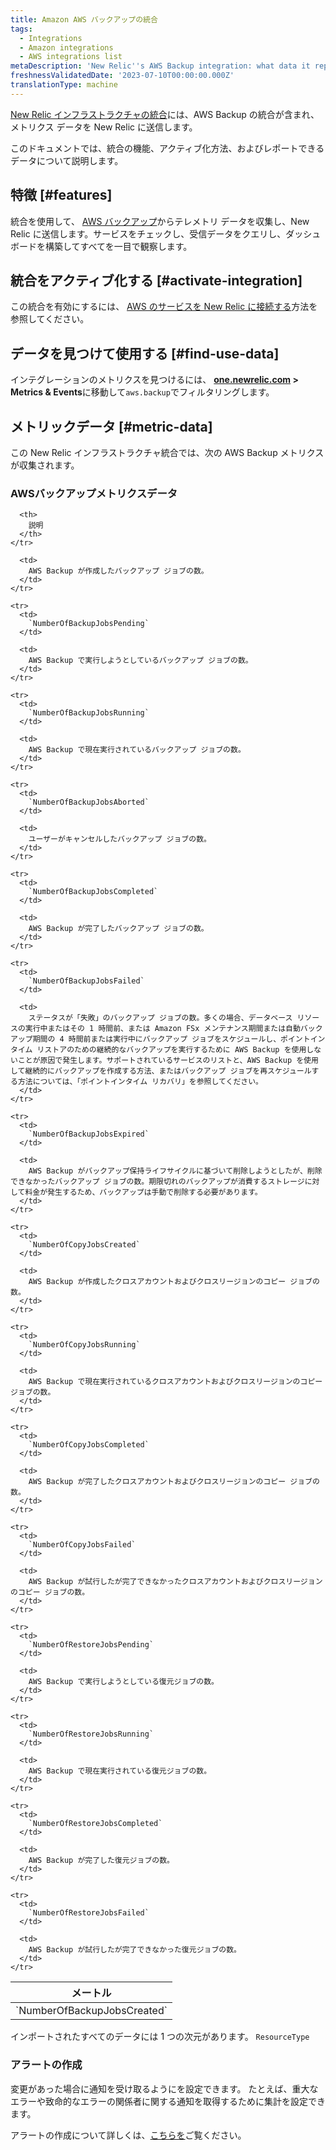 ```yaml
---
title: Amazon AWS バックアップの統合
tags:
  - Integrations
  - Amazon integrations
  - AWS integrations list
metaDescription: 'New Relic''s AWS Backup integration: what data it reports and how to enable it.'
freshnessValidatedDate: '2023-07-10T00:00:00.000Z'
translationType: machine
---
```


[New Relic インフラストラクチャの統合](/docs/infrastructure/integrations-getting-started/getting-started/introduction-infrastructure-integrations)には、AWS Backup の統合が含まれ、メトリクス データを New Relic に送信します。

このドキュメントでは、統合の機能、アクティブ化方法、およびレポートできるデータについて説明します。

## 特徴 [#features]

統合を使用して、 [AWS バックアップ](https://aws.amazon.com/backup/)からテレメトリ データを収集し、New Relic に送信します。サービスをチェックし、受信データをクエリし、ダッシュボードを構築してすべてを一目で観察します。

## 統合をアクティブ化する [#activate-integration]

この統合を有効にするには、 [AWS のサービスを New Relic に接続する](/docs/infrastructure/amazon-integrations/connect/aws-metric-stream-setup/)方法を参照してください。

## データを見つけて使用する [#find-use-data]

インテグレーションのメトリクスを見つけるには、 <DNT>**[one.newrelic.com](https://one.newrelic.com/all-capabilities) > Metrics & Events**</DNT>に移動して`aws.backup`でフィルタリングします。

## メトリックデータ [#metric-data]

この New Relic インフラストラクチャ統合では、次の AWS Backup メトリクスが収集されます。

### AWSバックアップメトリクスデータ

<table>
  <thead>
    <tr>
      <th style={{ width: "200px" }}>
        メートル
      </th>

      <th>
        説明
      </th>
    </tr>
  </thead>

  <tbody>
    <tr>
      <td>
        `NumberOfBackupJobsCreated`
      </td>

      <td>
        AWS Backup が作成したバックアップ ジョブの数。
      </td>
    </tr>

    <tr>
      <td>
        `NumberOfBackupJobsPending`
      </td>

      <td>
        AWS Backup で実行しようとしているバックアップ ジョブの数。
      </td>
    </tr>

    <tr>
      <td>
        `NumberOfBackupJobsRunning`
      </td>

      <td>
        AWS Backup で現在実行されているバックアップ ジョブの数。
      </td>
    </tr>

    <tr>
      <td>
        `NumberOfBackupJobsAborted`
      </td>

      <td>
        ユーザーがキャンセルしたバックアップ ジョブの数。
      </td>
    </tr>

    <tr>
      <td>
        `NumberOfBackupJobsCompleted`
      </td>

      <td>
        AWS Backup が完了したバックアップ ジョブの数。
      </td>
    </tr>

    <tr>
      <td>
        `NumberOfBackupJobsFailed`
      </td>

      <td>
        ステータスが「失敗」のバックアップ ジョブの数。多くの場合、データベース リソースの実行中またはその 1 時間前、または Amazon FSx メンテナンス期間または自動バックアップ期間の 4 時間前または実行中にバックアップ ジョブをスケジュールし、ポイントインタイム リストアのための継続的なバックアップを実行するために AWS Backup を使用しないことが原因で発生します。サポートされているサービスのリストと、AWS Backup を使用して継続的にバックアップを作成する方法、またはバックアップ ジョブを再スケジュールする方法については、「ポイントインタイム リカバリ」を参照してください。
      </td>
    </tr>

    <tr>
      <td>
        `NumberOfBackupJobsExpired`
      </td>

      <td>
        AWS Backup がバックアップ保持ライフサイクルに基づいて削除しようとしたが、削除できなかったバックアップ ジョブの数。期限切れのバックアップが消費するストレージに対して料金が発生するため、バックアップは手動で削除する必要があります。
      </td>
    </tr>

    <tr>
      <td>
        `NumberOfCopyJobsCreated`
      </td>

      <td>
        AWS Backup が作成したクロスアカウントおよびクロスリージョンのコピー ジョブの数。
      </td>
    </tr>

    <tr>
      <td>
        `NumberOfCopyJobsRunning`
      </td>

      <td>
        AWS Backup で現在実行されているクロスアカウントおよびクロスリージョンのコピー ジョブの数。
      </td>
    </tr>

    <tr>
      <td>
        `NumberOfCopyJobsCompleted`
      </td>

      <td>
        AWS Backup が完了したクロスアカウントおよびクロスリージョンのコピー ジョブの数。
      </td>
    </tr>

    <tr>
      <td>
        `NumberOfCopyJobsFailed`
      </td>

      <td>
        AWS Backup が試行したが完了できなかったクロスアカウントおよびクロスリージョンのコピー ジョブの数。
      </td>
    </tr>

    <tr>
      <td>
        `NumberOfRestoreJobsPending`
      </td>

      <td>
        AWS Backup で実行しようとしている復元ジョブの数。
      </td>
    </tr>

    <tr>
      <td>
        `NumberOfRestoreJobsRunning`
      </td>

      <td>
        AWS Backup で現在実行されている復元ジョブの数。
      </td>
    </tr>

    <tr>
      <td>
        `NumberOfRestoreJobsCompleted`
      </td>

      <td>
        AWS Backup が完了した復元ジョブの数。
      </td>
    </tr>

    <tr>
      <td>
        `NumberOfRestoreJobsFailed`
      </td>

      <td>
        AWS Backup が試行したが完了できなかった復元ジョブの数。
      </td>
    </tr>
  </tbody>
</table>

インポートされたすべてのデータには 1 つの次元があります。 `ResourceType`

### アラートの作成

変更があった場合に通知を受け取るように<InlinePopover type="alerts"/>を設定できます。 たとえば、重大なエラーや致命的なエラーの関係者に関する通知を取得するために集計を設定できます。

アラートの作成について詳しくは、[こちらを](/docs/tutorial-create-alerts/create-an-alert/)ご覧ください。
